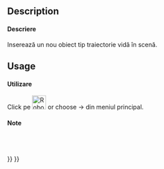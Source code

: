 <languages/>

{{Docnav
|[[Robot_RestoreHomePos|Restore home position]]
|[[Robot_SetDefaultOrientation|Set the default orientation]]
|[[Robot_Workbench|Robot]]
|IconL=Robot_RestoreHomePos.svg
|IconR=Robot_SetDefaultOrientation.svg
|IconC=Workbench_Robot.svg
}}

<div class="mw-translate-fuzzy">
{{GuiCommand|Name=Robot CreateTrajectory|Workbenches=[[Robot_Workbench|Robot]]|MenuLocation=Robot → Create trajectory}}
</div>

==Description==

<div class="mw-translate-fuzzy">
====Descriere====
Inserează un nou obiect tip traiectorie vidă în scenă.
</div>

==Usage==

<div class="mw-translate-fuzzy">
====Utilizare====
Click pe [[Image:Robot_CreateTrajectory.png|32px]] or choose {{KEY| Robot}}  →  {{KEY|[[Image:Robot_CreateTrajectory.png|32px]] Create trajectory}}  din meniul principal.
</div>

<div class="mw-translate-fuzzy">
====Note====
<br />
<br />
</div>


{{Docnav
|[[Robot_RestoreHomePos|Restore home position]]
|[[Robot_SetDefaultOrientation|Set the default orientation]]
|[[Robot_Workbench|Robot]]
|IconL=Robot_RestoreHomePos.svg
|IconR=Robot_SetDefaultOrientation.svg
|IconC=Workbench_Robot.svg
}}

{{Robot_Tools_navi{{#translation:}}}}
{{Userdocnavi{{#translation:}}}}{{clear}}